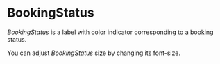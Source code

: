
<Meta title="PureUi/BookingStatus" component={BookingStatus} />

# BookingStatus
*BookingStatus* is a label with color indicator corresponding to a booking status.


<Preview>
  <Story name="All booking statuses">
    <AllBookingStatuses />
  </Story>
</Preview>

You can adjust *BookingStatus* size by changing its font-size.

<Preview>
  <Story name="Different sizes">
    <LargeBookingStatus />
  </Story>  
</Preview>
